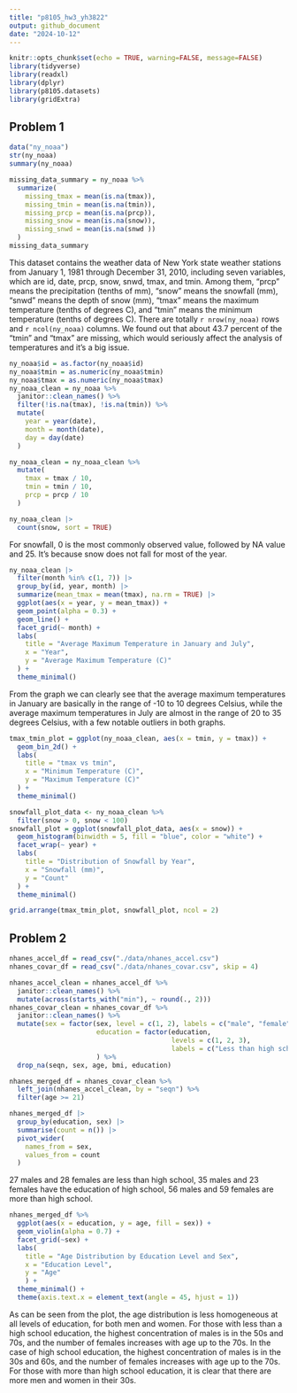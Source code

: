 ```yaml
---
title: "p8105_hw3_yh3822"
output: github_document
date: "2024-10-12"
---
```


```r
knitr::opts_chunk$set(echo = TRUE, warning=FALSE, message=FALSE)
library(tidyverse)
library(readxl)
library(dplyr)
library(p8105.datasets)
library(gridExtra)
```


## Problem 1

```r
data("ny_noaa")
str(ny_noaa)
summary(ny_noaa)
```


```r
missing_data_summary = ny_noaa %>%
  summarize(
    missing_tmax = mean(is.na(tmax)),
    missing_tmin = mean(is.na(tmin)),
    missing_prcp = mean(is.na(prcp)),
    missing_snow = mean(is.na(snow)),
    missing_snwd = mean(is.na(snwd ))
  )
missing_data_summary
```

This dataset contains the weather data of New York state weather stations from January 1, 1981 through December 31, 2010, including seven variables, which are id, date, prcp, snow, snwd, tmax, and tmin. Among them, "prcp" means the precipitation (tenths of mm), "snow" means the snowfall (mm), "snwd" means the depth of snow (mm), "tmax" means the maximum temperature (tenths of degrees C), and "tmin" means the minimum temperature (tenths of degrees C). There are totally `r nrow(ny_noaa)` rows and `r ncol(ny_noaa)` columns. We found out that about 43.7 percent of the "tmin" and "tmax" are missing, which would seriously affect the analysis of temperatures and it's a big issue.




```r
ny_noaa$id = as.factor(ny_noaa$id)
ny_noaa$tmin = as.numeric(ny_noaa$tmin)
ny_noaa$tmax = as.numeric(ny_noaa$tmax)
ny_noaa_clean = ny_noaa %>%
  janitor::clean_names() %>%
  filter(!is.na(tmax), !is.na(tmin)) %>%
  mutate(
    year = year(date),
    month = month(date),
    day = day(date)
  )
```


```r
ny_noaa_clean = ny_noaa_clean %>%
  mutate(
    tmax = tmax / 10,    
    tmin = tmin / 10, 
    prcp = prcp / 10
  )
```



```r
ny_noaa_clean |>
  count(snow, sort = TRUE)
```

For snowfall, 0 is the most commonly observed value, followed by NA value and 25. It's because snow does not fall for most of the year.



```r
ny_noaa_clean |>
  filter(month %in% c(1, 7)) |>
  group_by(id, year, month) |>
  summarize(mean_tmax = mean(tmax), na.rm = TRUE) |>
  ggplot(aes(x = year, y = mean_tmax)) +
  geom_point(alpha = 0.3) + 
  geom_line() +
  facet_grid(~ month) +
  labs(
    title = "Average Maximum Temperature in January and July",
    x = "Year",
    y = "Average Maximum Temperature (C)"
  ) +
  theme_minimal()
```

From the graph we can clearly see that the average maximum temperatures in January are basically in the range of -10 to 10 degrees Celsius, while the average maximum temperatures in July are almost in the range of 20 to 35 degrees Celsius, with a few notable outliers in both graphs.


```r
tmax_tmin_plot = ggplot(ny_noaa_clean, aes(x = tmin, y = tmax)) +
  geom_bin_2d() + 
  labs(
    title = "tmax vs tmin",
    x = "Minimum Temperature (C)",
    y = "Maximum Temperature (C)"
  ) +
  theme_minimal()
```



```r
snowfall_plot_data <- ny_noaa_clean %>%
  filter(snow > 0, snow < 100)
snowfall_plot = ggplot(snowfall_plot_data, aes(x = snow)) +
  geom_histogram(binwidth = 5, fill = "blue", color = "white") +
  facet_wrap(~ year) +
  labs(
    title = "Distribution of Snowfall by Year",
    x = "Snowfall (mm)",
    y = "Count"
  ) +
  theme_minimal()
```


```r
grid.arrange(tmax_tmin_plot, snowfall_plot, ncol = 2)
```


## Problem 2


```r
nhanes_accel_df = read_csv("./data/nhanes_accel.csv") 
nhanes_covar_df = read_csv("./data/nhanes_covar.csv", skip = 4)
```



```r
nhanes_accel_clean = nhanes_accel_df %>%
  janitor::clean_names() %>%
  mutate(across(starts_with("min"), ~ round(., 2)))
nhanes_covar_clean = nhanes_covar_df %>%
  janitor::clean_names() %>%
  mutate(sex = factor(sex, level = c(1, 2), labels = c("male", "female")),
                      education = factor(education, 
                                         levels = c(1, 2, 3), 
                                         labels = c("Less than high school", "High school equivalent", "More than high school"))
                      ) %>%
  drop_na(seqn, sex, age, bmi, education)
```




```r
nhanes_merged_df = nhanes_covar_clean %>%
  left_join(nhanes_accel_clean, by = "seqn") %>%
  filter(age >= 21)
```




```r
nhanes_merged_df |>
  group_by(education, sex) |>
  summarise(count = n()) |>
  pivot_wider(
    names_from = sex,
    values_from = count
  )
```

27 males and 28 females are less than high school, 35 males and 23 females have the education of high school, 56 males and 59 females are more than high school.



```r
nhanes_merged_df %>%
  ggplot(aes(x = education, y = age, fill = sex)) +
  geom_violin(alpha = 0.7) +
  facet_grid(~sex) +  
  labs(
    title = "Age Distribution by Education Level and Sex",
    x = "Education Level",
    y = "Age"
    ) +
  theme_minimal() +
  theme(axis.text.x = element_text(angle = 45, hjust = 1))
```

As can be seen from the plot, the age distribution is less homogeneous at all levels of education, for both men and women. For those with less than a high school education, the highest concentration of males is in the 50s and 70s, and the number of females increases with age up to the 70s. In the case of high school education, the highest concentration of males is in the 30s and 60s, and the number of females increases with age up to the 70s. For those with more than high school education, it is clear that there are more men and women in their 30s.






